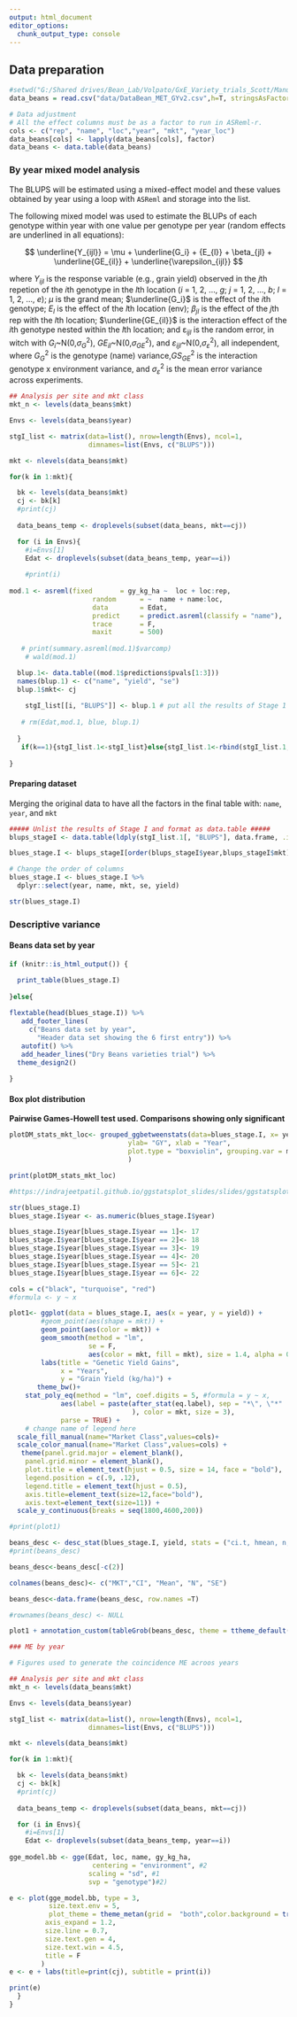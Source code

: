 ```yaml
---
output: html_document
editor_options: 
  chunk_output_type: console
---
```

## Data preparation

```r
#setwd("G:/Shared drives/Bean_Lab/Volpato/GxE_Variety_trials_Scott/Manuscript/Suppl_mat/TemplateResults-main")
data_beans = read.csv("data/DataBean_MET_GYv2.csv",h=T, stringsAsFactors = T)

# Data adjustment
# All the effect columns must be as a factor to run in ASReml-r.
cols <- c("rep", "name", "loc","year", "mkt", "year_loc")
data_beans[cols] <- lapply(data_beans[cols], factor)
data_beans <- data.table(data_beans)

```


### By year mixed model analysis

The BLUPS will be estimated using a mixed-effect model and these values obtained by year using a loop with `ASReml` and storage into the list. 

The following mixed model was used to estimate the BLUPs of each genotype within year with one value per genotype per year (random effects are underlined in all equations):


$$
\underline{Y_{ijl}} = \mu  + \underline{G_i} + {E_{l}} + \beta_{jl} + \underline{GE_{il}} + \underline{\varepsilon_{ijl}} 
$$
	
where ${Y_{ijl}}$ is the response variable (e.g., grain yield) observed in the *j*th repetion of the *i*th genotype in the *l*th location (*i* = 1, 2, ..., *g*;  *j* = 1, 2, ..., *b*; *l* = 1, 2, ..., *e*); $\mu$ is the grand mean; $\underline{G_i}$ is the effect of the *i*th genotype; $E_l$ is the effect of the *l*th location (env); $\beta_{jl}$ is the effect of the *j*th rep with the *l*th location; $\underline{GE_{il}}$ is the interaction effect of the *i*th genotype nested within the *l*th location; and $\mathop \varepsilon \nolimits_{ijl}$ is the random error, in witch with $G_{i}$~N(0,$\sigma_{G}^{2}$), $GE_{il}$~N(0,$\sigma_{GE}^{2}$), and $\varepsilon_{ijl}$~N(0,$\sigma_{\varepsilon}^{2}$), all independent, where $G_{G}^{2}$ is the genotype (name) variance,$GS_{GE}^{2}$ is the interaction genotype x environment variance, and $\sigma_{\varepsilon}^{2}$ is the mean error variance across experiments.

```r
## Analysis per site and mkt class
mkt_n <- levels(data_beans$mkt)

Envs <- levels(data_beans$year)

stgI_list <- matrix(data=list(), nrow=length(Envs), ncol=1,
                    dimnames=list(Envs, c("BLUPS")))

mkt <- nlevels(data_beans$mkt)

for(k in 1:mkt){

  bk <- levels(data_beans$mkt)
  cj <- bk[k]
  #print(cj)
  
  data_beans_temp <- droplevels(subset(data_beans, mkt==cj))

  for (i in Envs){
    #i=Envs[1]
    Edat <- droplevels(subset(data_beans_temp, year==i))
    
    #print(i)
    
mod.1 <- asreml(fixed       = gy_kg_ha ~  loc + loc:rep,
                     random      = ~  name + name:loc,
                     data        = Edat,
                     predict     = predict.asreml(classify = "name"),
                     trace       = F,
                     maxit       = 500)
    
   # print(summary.asreml(mod.1)$varcomp)
    # wald(mod.1)

  blup.1<- data.table((mod.1$predictions$pvals[1:3])) 
  names(blup.1) <- c("name", "yield", "se")
  blup.1$mkt<- cj
  
    stgI_list[[i, "BLUPS"]] <- blup.1 # put all the results of Stage 1 in the list
    
   # rm(Edat,mod.1, blue, blup.1)
    
  }
   if(k==1){stgI_list.1<-stgI_list}else{stgI_list.1<-rbind(stgI_list.1, stgI_list)}
   
}
```


#### Preparing dataset 

Merging the original data to have all the factors in the final table with: `name`, `year`, and `mkt`

```r
##### Unlist the results of Stage I and format as data.table #####
blups_stageI <- data.table(ldply(stgI_list.1[, "BLUPS"], data.frame, .id="year"))

blues_stage.I <- blups_stageI[order(blups_stageI$year,blups_stageI$mkt),]

# Change the order of columns
blues_stage.I <- blues_stage.I %>% 
  dplyr::select(year, name, mkt, se, yield)

str(blues_stage.I)
```


### Descriptive variance {.tabset}

#### Beans data set by year

```r

if (knitr::is_html_output()) {

  print_table(blues_stage.I)
  
}else{
 
flextable(head(blues_stage.I)) %>% 
   add_footer_lines(
     c("Beans data set by year", 
       "Header data set showing the 6 first entry")) %>% 
   autofit() %>% 
   add_header_lines("Dry Beans varieties trial") %>% 
  theme_design2()
  
}

```


#### Box plot distribution

**Pairwise Games-Howell test used. Comparisons showing only significant**
```r

plotDM_stats_mkt_loc<- grouped_ggbetweenstats(data=blues_stage.I, x= year, y=yield, type = "parametric",  bf.message = F, results.subtitle = F, 
                              ylab= "GY", xlab = "Year",
                              plot.type = "boxviolin", grouping.var = mkt
                              ) 

print(plotDM_stats_mkt_loc)

#https://indrajeetpatil.github.io/ggstatsplot_slides/slides/ggstatsplot_presentation.html#1
```


```r
str(blues_stage.I)
blues_stage.I$year <- as.numeric(blues_stage.I$year)

blues_stage.I$year[blues_stage.I$year == 1]<- 17
blues_stage.I$year[blues_stage.I$year == 2]<- 18
blues_stage.I$year[blues_stage.I$year == 3]<- 19
blues_stage.I$year[blues_stage.I$year == 4]<- 20
blues_stage.I$year[blues_stage.I$year == 5]<- 21
blues_stage.I$year[blues_stage.I$year == 6]<- 22

```

```r

cols = c("black", "turquoise", "red")
#formula <- y ~ x

plot1<- ggplot(data = blues_stage.I, aes(x = year, y = yield)) +
        #geom_point(aes(shape = mkt)) +
        geom_point(aes(color = mkt)) +
        geom_smooth(method = "lm", 
                    se = F, 
                    aes(color = mkt, fill = mkt), size = 1.4, alpha = 0.1) +
        labs(title = "Genetic Yield Gains",
             x = "Years",
             y = "Grain Yield (kg/ha)") +
       theme_bw()+
    stat_poly_eq(method = "lm", coef.digits = 5, #formula = y ~ x, 
             aes(label = paste(after_stat(eq.label), sep = "*\", \"*"
                               ), color = mkt, size = 3), 
             parse = TRUE) + 
    # change name of legend here 
  scale_fill_manual(name="Market Class",values=cols)+
  scale_color_manual(name="Market Class",values=cols) +
   theme(panel.grid.major = element_blank(),
    panel.grid.minor = element_blank(),
    plot.title = element_text(hjust = 0.5, size = 14, face = "bold"),
    legend.position = c(.9, .12),
    legend.title = element_text(hjust = 0.5),
    axis.title=element_text(size=12,face="bold"),
    axis.text=element_text(size=11)) +
  scale_y_continuous(breaks = seq(1800,4600,200))

#print(plot1)

```


```r
beans_desc <- desc_stat(blues_stage.I, yield, stats = ("ci.t, hmean, n, se"), by = mkt)
#print(beans_desc)

beans_desc<-beans_desc[-c(2)]

colnames(beans_desc)<- c("MKT","CI", "Mean", "N", "SE")

beans_desc<-data.frame(beans_desc, row.names =T)

#rownames(beans_desc) <- NULL

```


```r

plot1 + annotation_custom(tableGrob(beans_desc, theme = ttheme_default(base_size = 12, base_colour = "black", base_family = "",parse = T, padding = unit(c(4, 4), "mm"))), xmin=19, xmax=22, ymin=2000, ymax=2200 )
```




```r

### ME by year

# Figures used to generate the coincidence ME acroos years

## Analysis per site and mkt class
mkt_n <- levels(data_beans$mkt)

Envs <- levels(data_beans$year)

stgI_list <- matrix(data=list(), nrow=length(Envs), ncol=1,
                    dimnames=list(Envs, c("BLUPS")))

mkt <- nlevels(data_beans$mkt)

for(k in 1:mkt){

  bk <- levels(data_beans$mkt)
  cj <- bk[k]
  #print(cj)
  
  data_beans_temp <- droplevels(subset(data_beans, mkt==cj))

  for (i in Envs){
    #i=Envs[1]
    Edat <- droplevels(subset(data_beans_temp, year==i))
    
gge_model.bb <- gge(Edat, loc, name, gy_kg_ha,
                     centering = "environment", #2
                    scaling = "sd", #1
                    svp = "genotype")#2)

e <- plot(gge_model.bb, type = 3,
          size.text.env = 5,
          plot_theme = theme_metan(grid =  "both",color.background = transparent_color()),
         axis_expand = 1.2,
         size.line = 0.7,
         size.text.gen = 4,
         size.text.win = 4.5,
         title = F
        ) 
e <- e + labs(title=print(cj), subtitle = print(i))

print(e)
  }
}

  
```










